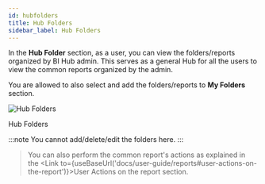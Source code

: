 ---
id: hubfolders
title: Hub Folders
sidebar_label: Hub Folders
---


In the **Hub Folder** section, as a user, you can view the folders/reports organized by BI Hub admin.
This serves as a general Hub for all the users to view the common reports organized by the admin.

You are allowed to also select and add the folders/reports to **My Folders** section.

  <div class="center">
    <Zoom>
      <img alt="Hub Folders" src={useBaseUrl('doc-images/user-guide/vbi1.png')}/>
    </Zoom>
    <p>Hub Folders</p>
  </div>

:::note
You cannot add/delete/edit the folders here.
:::

> You can also perform the common report's actions as explained in the <Link to={useBaseUrl('docs/user-guide/reports#user-actions-on-the-report')}>User Actions on the report</Link> section.
